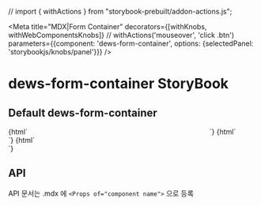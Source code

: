 // import { withActions } from "storybook-prebuilt/addon-actions.js";

<Meta
    title="MDX|Form Container"
    decorators={[withKnobs, withWebComponentsKnobs]} // withActions('mouseover', 'click .btn')
    parameters={{component: 'dews-form-container', options: {selectedPanel: 'storybookjs/knobs/panel'}}}
/>

<!-- 아래는 Doc 부분 -->
# dews-form-container StoryBook

## Default dews-form-container
<Preview>
    <Story name="form-container width360" height="100px">
        {html`
    <div style='width: 360px;display: inline-block'>
        <dews-box title="box">
            <dews-form-container title="1234">
                <container-button data-set>
                 <dews-button title='button'></dews-button>
                </container-button>
                <container-content>
                <form-section title='기본정보'>
                    <dews-textbox  title='1'></dews-textbox>
                    <dews-textbox  title='2'></dews-textbox>
                    <dews-textbox  title='3'></dews-textbox>
                </form-section>
                <form-section title='추가정보'>
                    <dews-textbox  title='4'></dews-textbox>
                    <dews-textbox  title='5'></dews-textbox>
                    <dews-textbox  title='6'></dews-textbox>
                </form-section>
               </container-content>
            </dews-form-container>
        </dews-box>
    </div>
    `}
    </Story>
    <Story name="form-container width720" height="100px">
        {html`
    <div style='width: 720px'>
        <dews-box title="box">
            <dews-form-container title="1234">
                <container-button data-set>
                 <dews-button title='button'></dews-button>
                </container-button>
                <container-content>
                <form-section title='기본정보'>
                    <dews-textbox  title='1'></dews-textbox>
                    <dews-textbox  title='2'></dews-textbox>
                    <dews-textbox  title='3'></dews-textbox>
                </form-section>
                <form-section title='추가정보'>
                    <dews-textbox  title='4'></dews-textbox>
                    <dews-textbox  title='5'></dews-textbox>
                    <dews-textbox  title='6'></dews-textbox>
                </form-section>
               </container-content>
            </dews-form-container>
        </dews-box>
    </div>
    `}
    </Story>
    <Story name="form-container width1280" height="100px">
        {html`
    <div style='width: 1280px'>
        <dews-box title="box">
            <dews-form-container title="1234">
                <container-button data-set>
                 <dews-button title='button'></dews-button>
                </container-button>
                <container-content>
                <form-section title='기본정보'>
                    <dews-textbox  title='1'></dews-textbox>
                    <dews-textbox  title='2'></dews-textbox>
                    <dews-textbox  title='3'></dews-textbox>
                </form-section>
                <form-section title='추가정보'>
                    <dews-textbox  title='4'></dews-textbox>
                    <dews-textbox  title='5'></dews-textbox>
                    <dews-textbox  title='6'></dews-textbox>
                </form-section>
               </container-content>
            </dews-form-container>
        </dews-box>
    </div>
    `}
    </Story>
</Preview>



## API

API 문서는 .mdx 에 `<Props of="component name">` 으로 등록

<Props of="dews-form-container"/>
